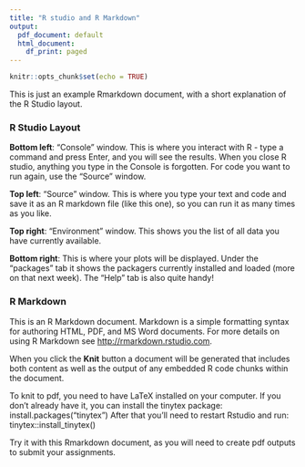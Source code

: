 ```yaml
---
title: "R studio and R Markdown"
output:
  pdf_document: default
  html_document:
    df_print: paged
---
```


```r
knitr::opts_chunk$set(echo = TRUE)
```

This is just an example Rmarkdown document, with a short explanation of the R Studio layout.

### R Studio Layout

**Bottom left**: "Console" window. This is where you interact with R - type a command and press Enter, and you will see the results. When you close R studio, anything you type in the Console is forgotten. For code you want to run again, use the "Source" window.

**Top left**: "Source" window. This is where you type your text and code and save it as an R markdown file (like this one), so you can run it as many times as you like.

**Top right**: "Environment" window. This shows you the list of all data you have currently available.

**Bottom right**: This is where your plots will be displayed. Under the "packages" tab it shows the packagers currently installed and loaded (more on that next week). The "Help" tab is also quite handy!

### R Markdown

This is an R Markdown document. Markdown is a simple formatting syntax for authoring HTML, PDF, and MS Word documents. For more details on using R Markdown see <http://rmarkdown.rstudio.com>.

When you click the **Knit** button a document will be generated that includes both content as well as the output of any embedded R code chunks within the document.

To knit to pdf, you need to have LaTeX installed on your computer. If you don't already have it, you can install the tinytex package: install.packages("tinytex") After that you'll need to restart Rstudio and run: tinytex::install_tinytex()

Try it with this Rmarkdown document, as you will need to create pdf outputs to submit your assignments.
